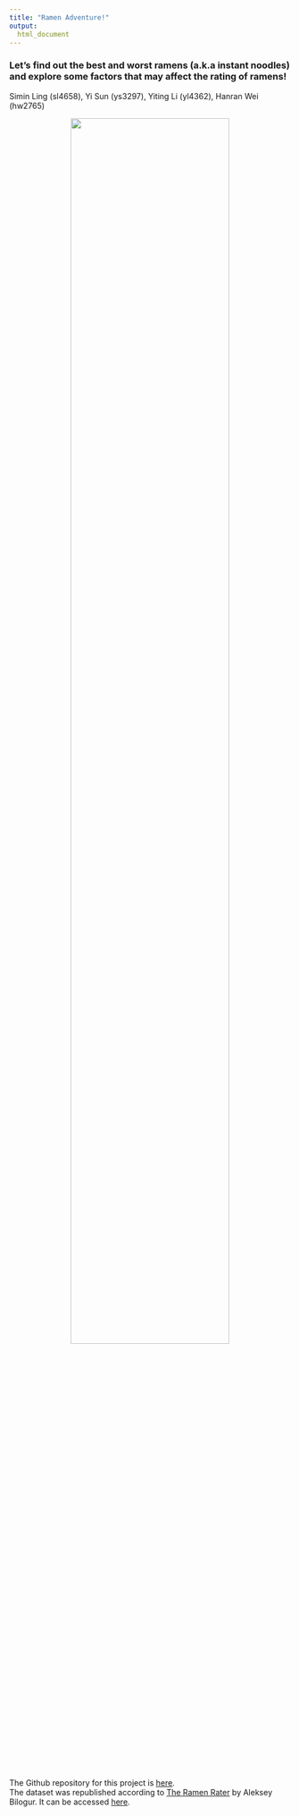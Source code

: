 ```yaml
---
title: "Ramen Adventure!"
output: 
  html_document
---
```


### Let's find out the best and worst ramens (a.k.a instant noodles) and explore some factors that may affect the rating of ramens!
Simin Ling (sl4658), Yi Sun (ys3297), Yiting Li (yl4362), Hanran Wei (hw2765)

<center><img src="./pictures/ramen.jpg" style="width:75%"></center>

&nbsp;

The Github repository for this project is [here](https://github.com/ys3297/ramenadventure).  
The dataset was republished according to [The Ramen Rater](https://www.theramenrater.com/) by Aleksey Bilogur. It can be accessed [here](https://www.kaggle.com/residentmario/ramen-ratings).

